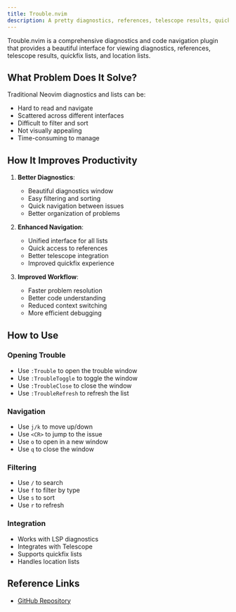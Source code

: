 ```yaml
---
title: Trouble.nvim
description: A pretty diagnostics, references, telescope results, quickfix and location list to help you solve all the trouble your code is causing.
---
```


Trouble.nvim is a comprehensive diagnostics and code navigation plugin that provides a beautiful interface for viewing diagnostics, references, telescope results, quickfix lists, and location lists.

## What Problem Does It Solve?

Traditional Neovim diagnostics and lists can be:

- Hard to read and navigate
- Scattered across different interfaces
- Difficult to filter and sort
- Not visually appealing
- Time-consuming to manage

## How It Improves Productivity

1. **Better Diagnostics**:

   - Beautiful diagnostics window
   - Easy filtering and sorting
   - Quick navigation between issues
   - Better organization of problems

2. **Enhanced Navigation**:

   - Unified interface for all lists
   - Quick access to references
   - Better telescope integration
   - Improved quickfix experience

3. **Improved Workflow**:
   - Faster problem resolution
   - Better code understanding
   - Reduced context switching
   - More efficient debugging

## How to Use

### Opening Trouble

- Use `:Trouble` to open the trouble window
- Use `:TroubleToggle` to toggle the window
- Use `:TroubleClose` to close the window
- Use `:TroubleRefresh` to refresh the list

### Navigation

- Use `j/k` to move up/down
- Use `<CR>` to jump to the issue
- Use `o` to open in a new window
- Use `q` to close the window

### Filtering

- Use `/` to search
- Use `f` to filter by type
- Use `s` to sort
- Use `r` to refresh

### Integration

- Works with LSP diagnostics
- Integrates with Telescope
- Supports quickfix lists
- Handles location lists

## Reference Links

- [GitHub Repository](https://github.com/folke/trouble.nvim)
